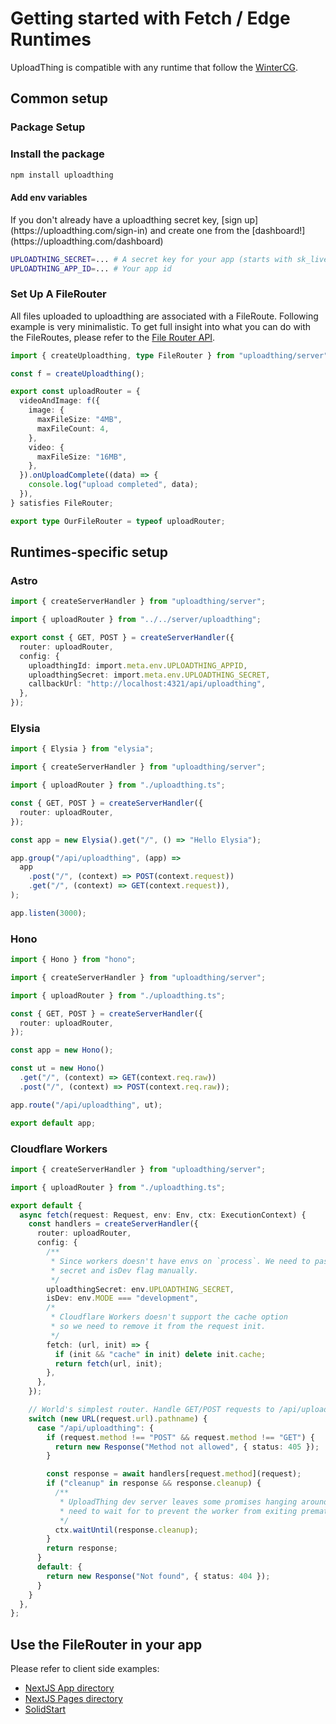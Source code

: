 
# Getting started with Fetch / Edge Runtimes

UploadThing is compatible with any runtime that follow the
[WinterCG](https://wintercg.org/).

## Common setup

### Package Setup

<Steps>

### Install the package


```sh npm2yarn
npm install uploadthing
```

#### Add env variables

<Callout>
  If you don't already have a uploadthing secret key, [sign
  up](https://uploadthing.com/sign-in) and create one from the
  [dashboard!](https://uploadthing.com/dashboard)
</Callout>

```bash copy
UPLOADTHING_SECRET=... # A secret key for your app (starts with sk_live_)
UPLOADTHING_APP_ID=... # Your app id
```

### Set Up A FileRouter

All files uploaded to uploadthing are associated with a FileRoute. Following
example is very minimalistic. To get full insight into what you can do with the
FileRoutes, please refer to the
[File Router API](/api-reference/server#file-routes).

```ts copy filename="uploadthing.ts"
import { createUploadthing, type FileRouter } from "uploadthing/server";

const f = createUploadthing();

export const uploadRouter = {
  videoAndImage: f({
    image: {
      maxFileSize: "4MB",
      maxFileCount: 4,
    },
    video: {
      maxFileSize: "16MB",
    },
  }).onUploadComplete((data) => {
    console.log("upload completed", data);
  }),
} satisfies FileRouter;

export type OurFileRouter = typeof uploadRouter;
```

</Steps>

## Runtimes-specific setup

### Astro

```ts filename="pages/api/uploadthing.ts"
import { createServerHandler } from "uploadthing/server";

import { uploadRouter } from "../../server/uploadthing";

export const { GET, POST } = createServerHandler({
  router: uploadRouter,
  config: {
    uploadthingId: import.meta.env.UPLOADTHING_APPID,
    uploadthingSecret: import.meta.env.UPLOADTHING_SECRET,
    callbackUrl: "http://localhost:4321/api/uploadthing",
  },
});
```

### Elysia

```ts filename="src/index.ts"
import { Elysia } from "elysia";

import { createServerHandler } from "uploadthing/server";

import { uploadRouter } from "./uploadthing.ts";

const { GET, POST } = createServerHandler({
  router: uploadRouter,
});

const app = new Elysia().get("/", () => "Hello Elysia");

app.group("/api/uploadthing", (app) =>
  app
    .post("/", (context) => POST(context.request))
    .get("/", (context) => GET(context.request)),
);

app.listen(3000);
```

### Hono

```ts filename="src/index.ts"
import { Hono } from "hono";

import { createServerHandler } from "uploadthing/server";

import { uploadRouter } from "./uploadthing.ts";

const { GET, POST } = createServerHandler({
  router: uploadRouter,
});

const app = new Hono();

const ut = new Hono()
  .get("/", (context) => GET(context.req.raw))
  .post("/", (context) => POST(context.req.raw));

app.route("/api/uploadthing", ut);

export default app;
```

### Cloudflare Workers

```ts filename="src/worker.ts"
import { createServerHandler } from "uploadthing/server";

import { uploadRouter } from "./uploadthing.ts";

export default {
  async fetch(request: Request, env: Env, ctx: ExecutionContext) {
    const handlers = createServerHandler({
      router: uploadRouter,
      config: {
        /**
         * Since workers doesn't have envs on `process`. We need to pass
         * secret and isDev flag manually.
         */
        uploadthingSecret: env.UPLOADTHING_SECRET,
        isDev: env.MODE === "development",
        /*
         * Cloudflare Workers doesn't support the cache option
         * so we need to remove it from the request init.
         */
        fetch: (url, init) => {
          if (init && "cache" in init) delete init.cache;
          return fetch(url, init);
        },
      },
    });

    // World's simplest router. Handle GET/POST requests to /api/uploadthing
    switch (new URL(request.url).pathname) {
      case "/api/uploadthing": {
        if (request.method !== "POST" && request.method !== "GET") {
          return new Response("Method not allowed", { status: 405 });
        }

        const response = await handlers[request.method](request);
        if ("cleanup" in response && response.cleanup) {
          /**
           * UploadThing dev server leaves some promises hanging around that we
           * need to wait for to prevent the worker from exiting prematurely.
           */
          ctx.waitUntil(response.cleanup);
        }
        return response;
      }
      default: {
        return new Response("Not found", { status: 404 });
      }
    }
  },
};
```

## Use the FileRouter in your app

Please refer to client side examples:

- [NextJS App directory](/getting-started/appdir#create-the-uploadthing-components-optional)
- [NextJS Pages directory](/getting-started/pagedir#create-the-uploadthing-components-optional)
- [SolidStart](/getting-started/solid#use-the-filerouter-in-your-app)

